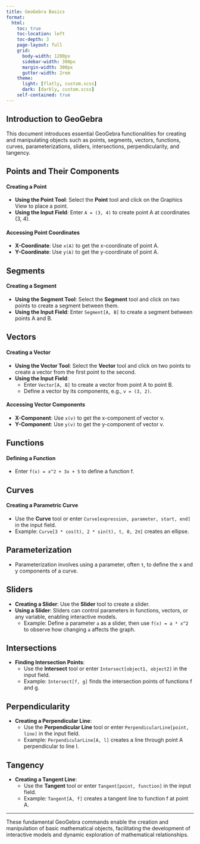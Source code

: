 ```yaml
---
title: GeoGebra Basics
format:
  html:
    toc: true
    toc-location: left
    toc-depth: 3
    page-layout: full
    grid:
      body-width: 1200px
      sidebar-width: 300px
      margin-width: 300px
      gutter-width: 2rem
    theme:
      light: [flatly, custom.scss]
      dark: [darkly, custom.scss]
    self-contained: true
---
```



## Introduction to GeoGebra

This document introduces essential GeoGebra functionalities for creating and manipulating objects such as points, segments, vectors, functions, curves, parameterizations, sliders, intersections, perpendicularity, and tangency.

## Points and Their Components

#### Creating a Point

- **Using the Point Tool**: Select the **Point** tool and click on the Graphics View to place a point.
- **Using the Input Field**: Enter `A = (3, 4)` to create point A at coordinates (3, 4).

#### Accessing Point Coordinates

- **X-Coordinate**: Use `x(A)` to get the x-coordinate of point A.
- **Y-Coordinate**: Use `y(A)` to get the y-coordinate of point A.

## Segments

#### Creating a Segment

- **Using the Segment Tool**: Select the **Segment** tool and click on two points to create a segment between them.
- **Using the Input Field**: Enter `Segment[A, B]` to create a segment between points A and B.

## Vectors

#### Creating a Vector

- **Using the Vector Tool**: Select the **Vector** tool and click on two points to create a vector from the first point to the second.
- **Using the Input Field**:
  - Enter `Vector[A, B]` to create a vector from point A to point B.
  - Define a vector by its components, e.g., `v = (3, 2)`.

#### Accessing Vector Components

- **X-Component**: Use `x(v)` to get the x-component of vector v.
- **Y-Component**: Use `y(v)` to get the y-component of vector v.

## Functions

#### Defining a Function

- Enter `f(x) = x^2 + 3x + 5` to define a function f.

## Curves

#### Creating a Parametric Curve

- Use the **Curve** tool or enter `Curve[expression, parameter, start, end]` in the input field.
- Example: `Curve[3 * cos(t), 2 * sin(t), t, 0, 2π]` creates an ellipse.

## Parameterization

- Parameterization involves using a parameter, often `t`, to define the x and y components of a curve.

## Sliders

- **Creating a Slider**: Use the **Slider** tool to create a slider.
- **Using a Slider**: Sliders can control parameters in functions, vectors, or any variable, enabling interactive models.
  - Example: Define a parameter `a` as a slider, then use `f(x) = a * x^2` to observe how changing `a` affects the graph.

## Intersections

- **Finding Intersection Points**:
  - Use the **Intersect** tool or enter `Intersect[object1, object2]` in the input field.
  - Example: `Intersect[f, g]` finds the intersection points of functions f and g.

## Perpendicularity

- **Creating a Perpendicular Line**:
  - Use the **Perpendicular Line** tool or enter `PerpendicularLine[point, line]` in the input field.
  - Example: `PerpendicularLine[A, l]` creates a line through point A perpendicular to line l.

## Tangency

- **Creating a Tangent Line**:
  - Use the **Tangent** tool or enter `Tangent[point, function]` in the input field.
  - Example: `Tangent[A, f]` creates a tangent line to function f at point A.

---

These fundamental GeoGebra commands enable the creation and manipulation of basic mathematical objects, facilitating the development of interactive models and dynamic exploration of mathematical relationships.
